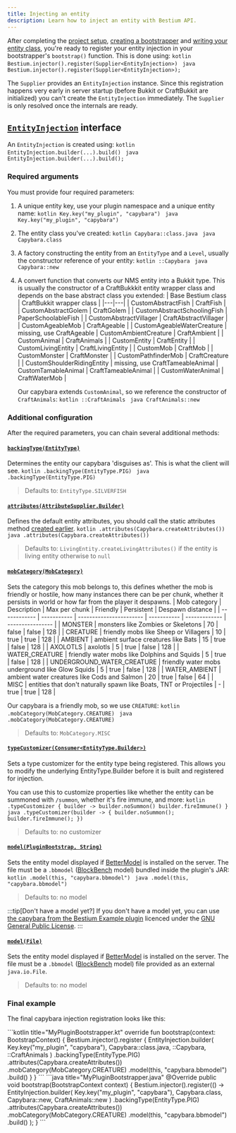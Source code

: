 ```yaml
---
title: Injecting an entity
description: Learn how to inject an entity with Bestium API.
---
```



After completing the [project setup](../project-setup), [creating a bootstrapper](../project-setup#creating-a-bootstrapper)
and [writing your entity class](../coding-entity), you're ready to register your entity injection in your bootstrapper's `bootstrap()` function.
This is done using:
<Tabs syncKey="lang">
    <TabItem label="Kotlin">
        ```kotlin
        Bestium.injector().register(Supplier<EntityInjection>)
        ```
    </TabItem>
    <TabItem label="Java">
        ```java
        Bestium.injector().register(Supplier<EntityInjection>);
        ```
    </TabItem>
</Tabs>

The `Supplier` provides an `EntityInjection` instance. Since this registration happens very early in server startup (before Bukkit or CraftBukkit are initialized)
you can't create the `EntityInjection` immediately. The `Supplier` is only resolved once the internals are ready.

## [`EntityInjection`](/javadocs/cz/jeme/bestium/api/inject/EntityInjection.html) interface

An `EntityInjection` is created using:
<Tabs syncKey="lang">
    <TabItem label="Kotlin">
        ```kotlin
        EntityInjection.builder(...).build()
        ```
    </TabItem>
    <TabItem label="Java">
        ```java
        EntityInjection.builder(...).build();
        ```
    </TabItem>
</Tabs>

### Required arguments

You must provide four required parameters:
1. A unique entity key, use your plugin namespace and a unique entity name:
    <Tabs syncKey="lang">
        <TabItem label="Kotlin">
            ```kotlin
            Key.key("my_plugin", "capybara")
            ```
        </TabItem>
        <TabItem label="Java">
            ```java
            Key.key("my_plugin", "capybara")
            ```
        </TabItem>
    </Tabs>
2. The entity class you've created:
    <Tabs syncKey="lang">
        <TabItem label="Kotlin">
            ```kotlin
            Capybara::class.java
            ```
        </TabItem>
        <TabItem label="Java">
            ```java
            Capybara.class
            ```
        </TabItem>
    </Tabs>
3. A factory constructing the entity from an `EntityType` and a `Level`, usually the constructor reference of your entity:
    <Tabs syncKey="lang">
        <TabItem label="Kotlin">
            ```kotlin
            ::Capybara
            ```
        </TabItem>
        <TabItem label="Java">
            ```java
            Capybara::new
            ```
        </TabItem>
    </Tabs>
4. A convert function that converts our NMS entity into a Bukkit type. This is usually the constructor of a CraftBukkkit entity wrapper class and depends on the base abstract class you extended:
    | Base Bestium class | CraftBukkit wrapper class |
    |---|---|
    | CustomAbstractFish | CraftFish |
    | CustomAbstractGolem | CraftGolem |
    | CustomAbstractSchoolingFish | PaperSchoolableFish |
    | CustomAbstractVillager | CraftAbstractVillager |
    | CustomAgeableMob | CraftAgeable |
    | CustomAgeableWaterCreature | missing, use CraftAgeable
    | CustomAmbientCreature | CraftAmbient |
    | CustomAnimal | CraftAnimals |
    | CustomEntity | CraftEntity |
    | CustomLivingEntity | CraftLivingEntity |
    | CustomMob | CraftMob |
    | CustomMonster | CraftMonster |
    | CustomPathfinderMob | CraftCreature |
    | CustomShoulderRidingEntity | missing, use CraftTameableAnimal
    | CustomTamableAnimal | CraftTameableAnimal |
    | CustomWaterAnimal | CraftWaterMob |

    Our capybara extends `CustomAnimal`, so we reference the constructor of `CraftAnimals`:
    <Tabs syncKey="lang">
        <TabItem label="Kotlin">
            ```kotlin
            ::CraftAnimals
            ```
        </TabItem>
        <TabItem label="Java">
            ```java
            CraftAnimals::new
            ```
        </TabItem>
    </Tabs>

### Additional configuration
After the required parameters, you can chain several additional methods:

#### [`backingType(EntityType)`](/javadocs/cz/jeme/bestium/api/inject/EntityInjection.Builder.html#backingType(net.minecraft.world.entity.EntityType))
Determines the entity our capybara 'disguises as'. This is what the client will see.
<Tabs syncKey="lang">
    <TabItem label="Kotlin">
        ```kotlin
        .backingType(EntityType.PIG)
        ```
    </TabItem>
    <TabItem label="Java">
        ```java
        .backingType(EntityType.PIG)
        ```
    </TabItem>
</Tabs>
> Defaults to: `EntityType.SILVERFISH`

#### [`attributes(AttributeSupplier.Builder)`](/javadocs/cz/jeme/bestium/api/inject/EntityInjection.Builder.html#attributes(net.minecraft.world.entity.ai.attributes.AttributeSupplier))
Defines the default entity attributes, you should call the static attributes method [created earlier](../coding-entity#add-default-attributes).
<Tabs syncKey="lang">
    <TabItem label="Kotlin">
        ```kotlin
        .attributes(Capybara.createAttributes())
        ```
    </TabItem>
    <TabItem label="Java">
        ```java
        .attributes(Capybara.createAttributes())
        ```
    </TabItem>
</Tabs>
> Defaults to: `LivingEntity.createLivingAttributes()` if the entity is living entity otherwise to `null`

#### [`mobCategory(MobCategory)`](/javadocs/cz/jeme/bestium/api/inject/EntityInjection.Builder.html#mobCategory(net.minecraft.world.entity.MobCategory))
Sets the category this mob belongs to, this defines whether the mob is friendly or hostile, how many instances there can be per chunk, whether it persists in world or how far from the player it despawns.
| Mob category | Description | Max per chunk | Friendly | Persistent | Despawn distance |
| ------------ | ----------- | ----------------------- | ----------- | ------------- | ---------------- | 
| MONSTER | monsters like Zombies or Skeletons | 70    | false       | false         | 128 |
| CREATURE | friendly mobs like Sheep or Villagers | 10 | true       | true          | 128 |
| AMBIENT | ambient surface creatures like Bats | 15   | true        | false         | 128 |
| AXOLOTLS | axolotls        | 5                       | true        | false         | 128 |
| WATER_CREATURE | friendly water mobs like Dolphins and Squids | 5 | true | false   | 128 |
| UNDERGROUND_WATER_CREATURE | friendly water mobs underground like Glow Squids | 5 | true | false | 128 |
| WATER_AMBIENT | ambient water creatures like Cods and Salmon | 20 | true | false | 64 |
| MISC | entities that don't naturally spawn like Boats, TNT or Projectiles | - | true | true | 128 |

Our capybara is a friendly mob, so we use `CREATURE`:
<Tabs syncKey="lang">
    <TabItem label="Kotlin">
        ```kotlin
        .mobCategory(MobCategory.CREATURE)
        ```
    </TabItem>
    <TabItem label="Java">
        ```java
        .mobCategory(MobCategory.CREATURE)
        ```
    </TabItem>
</Tabs>
> Defaults to: `MobCategory.MISC`

#### [`typeCustomizer(Consumer<EntityType.Builder>)`](/javadocs/cz/jeme/bestium/api/inject/EntityInjection.Builder.html#typeCustomizer(java.util.function.Consumer))
Sets a type customizer for the entity type being registered. This allows you to modify the underlying EntityType.Builder before it is built and registered for injection.

You can use this to customize properties like whether the entity can be summoned with `/summon`, whether it's fire immune, and more:
<Tabs syncKey="lang">
    <TabItem label="Kotlin">
        ```kotlin
        .typeCustomizer { builder ->
            builder.noSummon()
            builder.fireImmune()
        }
        ```
    </TabItem>
    <TabItem label="Java">
        ```java
        .typeCustomizer(builder -> {
            builder.noSummon();
            builder.fireImmune();
        })
        ```
    </TabItem>
</Tabs>
> Defaults to: no customizer

#### [`model(PluginBootstrap, String)`](/javadocs/cz/jeme/bestium/api/inject/EntityInjection.Builder.html#model(io.papermc.paper.plugin.bootstrap.PluginBootstrap,java.lang.String))
Sets the entity model displayed if [BetterModel](https://github.com/toxicity188/BetterModel) is installed on the server.
The file must be a `.bbmodel` ([BlockBench](https://www.blockbench.net/) model) bundled inside the plugin's JAR:
<Tabs syncKey="lang">
    <TabItem label="Kotlin">
        ```kotlin
        .model(this, "capybara.bbmodel")
        ```
    </TabItem>
    <TabItem label="Java">
        ```java
        .model(this, "capybara.bbmodel")
        ```
    </TabItem>
</Tabs>
> Defaults to: no model

:::tip[Don't have a model yet?]
If you don't have a model yet, you can use
[the capybara from the Bestium Example plugin](https://github.com/huzvanec/BestiumExample/blob/master/src/main/resources/models/capybara.bbmodel) 
licenced under the [GNU General Public License](https://www.gnu.org/licenses/gpl-3.0.html).
:::

#### [`model(File)`](/javadocs/cz/jeme/bestium/api/inject/EntityInjection.Builder.html#model(java.io.File))
Sets the entity model displayed if [BetterModel](https://github.com/toxicity188/BetterModel) is installed on the server.
The file must be a `.bbmodel` ([BlockBench](https://www.blockbench.net/) model) file provided as an external `java.io.File`.
> Defaults to: no model

### Final example

The final capybara injection registration looks like this:

<Tabs syncKey="lang">
    <TabItem label="Kotlin">
        ```kotlin title="MyPluginBootstrapper.kt"
        override fun bootstrap(context: BootstrapContext) {
            Bestium.injector().register {
                EntityInjection.builder(
                    Key.key("my_plugin", "capybara"),
                    Capybara::class.java,
                    ::Capybara,
                    ::CraftAnimals
                )
                .backingType(EntityType.PIG)
                .attributes(Capybara.createAttributes())
                .mobCategory(MobCategory.CREATURE)
                .model(this, "capybara.bbmodel")
                .build()
            }
        }
        ```
    </TabItem>
    <TabItem label="Java">
        ```java title="MyPluginBootstrapper.java"
        @Override
        public void bootstrap(BootstrapContext context) {
            Bestium.injector().register(() -> EntityInjection.builder(
                                    Key.key("my_plugin", "capybara"),
                                    Capybara.class,
                                    Capybara::new,
                                    CraftAnimals::new
                            )
                            .backingType(EntityType.PIG)
                            .attributes(Capybara.createAttributes())
                            .mobCategory(MobCategory.CREATURE)
                            .model(this, "capybara.bbmodel")
                            .build()
            );
        }
        ```
    </TabItem>
</Tabs>